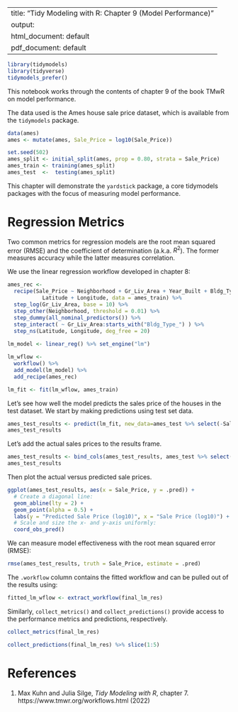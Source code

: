 
---
title: "Tidy Modeling with R: Chapter 9 (Model Performance)"
output:
  html_document: default
  pdf_document: default
---

```r
library(tidymodels)
library(tidyverse)
tidymodels_prefer()
```

This notebook works through the contents of chapter 9 of the book TMwR on model performance.

The data used is the Ames house sale price dataset, which is available from the `tidymodels` package.
```r
data(ames)
ames <- mutate(ames, Sale_Price = log10(Sale_Price))

set.seed(502)
ames_split <- initial_split(ames, prop = 0.80, strata = Sale_Price)
ames_train <- training(ames_split)
ames_test  <-  testing(ames_split)
```

This chapter will demonstrate the `yardstick` package, a core tidymodels packages with the focus of measuring model performance.

# Regression Metrics

Two common metrics for regression models are the root mean squared error (RMSE) and the coefficient of determination (a.k.a. $R^2$). The former measures accuracy while the latter measures correlation. 

We use the linear regression workflow developed in chapter 8:
```r
ames_rec <- 
  recipe(Sale_Price ~ Neighborhood + Gr_Liv_Area + Year_Built + Bldg_Type + 
           Latitude + Longitude, data = ames_train) %>%
  step_log(Gr_Liv_Area, base = 10) %>% 
  step_other(Neighborhood, threshold = 0.01) %>% 
  step_dummy(all_nominal_predictors()) %>% 
  step_interact( ~ Gr_Liv_Area:starts_with("Bldg_Type_") ) %>% 
  step_ns(Latitude, Longitude, deg_free = 20)
  
lm_model <- linear_reg() %>% set_engine("lm")

lm_wflow <- 
  workflow() %>% 
  add_model(lm_model) %>% 
  add_recipe(ames_rec)

lm_fit <- fit(lm_wflow, ames_train)
```

Let's see how well the model predicts the sales price of the houses in the test dataset. We start by making predictions using test set data.

```r
ames_test_results <- predict(lm_fit, new_data=ames_test %>% select(-Sale_Price))
ames_test_results
```

Let's add the actual sales prices to the results frame.

```r
ames_test_results <- bind_cols(ames_test_results, ames_test %>% select(Sale_Price))
ames_test_results
```

Then plot the actual versus predicted sale prices.

```r
ggplot(ames_test_results, aes(x = Sale_Price, y = .pred)) + 
  # Create a diagonal line:
  geom_abline(lty = 2) + 
  geom_point(alpha = 0.5) + 
  labs(y = "Predicted Sale Price (log10)", x = "Sale Price (log10)") +
  # Scale and size the x- and y-axis uniformly:
  coord_obs_pred()
```

We can measure model effectiveness with the root mean squared error (RMSE):
```r
rmse(ames_test_results, truth = Sale_Price, estimate = .pred)
```

The `.workflow` column contains the fitted workflow and can be pulled out of the results using:

```r
fitted_lm_wflow <- extract_workflow(final_lm_res)
```

Similarly, `collect_metrics()` and `collect_predictions()` provide access to the performance metrics and predictions, respectively.

```r
collect_metrics(final_lm_res)
```

```r
collect_predictions(final_lm_res) %>% slice(1:5)
```


# References

  1. Max Kuhn and Julia Silge, _Tidy Modeling with R_, chapter 7. https://www.tmwr.org/workflows.html (2022)
